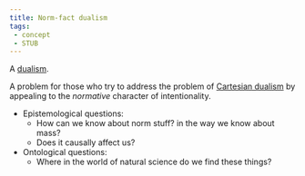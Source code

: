 ```yaml
---
title: Norm-fact dualism
tags: 
 - concept
 - STUB
---
```


A [dualism](/docs/phil/Dualisms.html). 

A problem for those who try to address the problem of [Cartesian dualism](/docs/phil/Mind-body dualism.html) by 
appealing to the *normative* character of intentionality.

- Epistemological questions: 
   - How can we know about norm stuff? in the way we know about mass? 
   - Does it causally affect us? 
- Ontological questions: 
   - Where in the world of natural science do we find these things?
